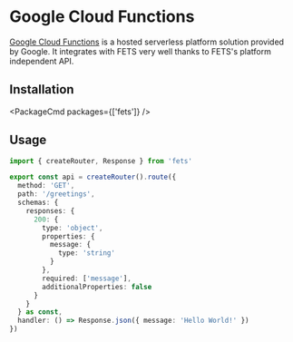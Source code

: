 
# Google Cloud Functions

[Google Cloud Functions](https://cloud.google.com/functions/) is a hosted serverless platform
solution provided by Google. It integrates with FETS very well thanks to FETS's platform independent
API.

## Installation

<PackageCmd packages={['fets']} />

## Usage

```ts
import { createRouter, Response } from 'fets'

export const api = createRouter().route({
  method: 'GET',
  path: '/greetings',
  schemas: {
    responses: {
      200: {
        type: 'object',
        properties: {
          message: {
            type: 'string'
          }
        },
        required: ['message'],
        additionalProperties: false
      }
    }
  } as const,
  handler: () => Response.json({ message: 'Hello World!' })
})
```
